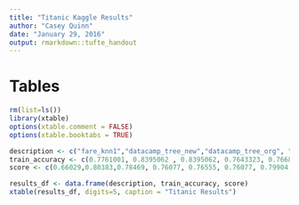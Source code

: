 ```yaml
---
title: "Titanic Kaggle Results"
author: "Casey Quinn"
date: "January 29, 2016"
output: rmarkdown::tufte_handout
---
```



# Tables



```r
rm(list=ls())
library(xtable)
options(xtable.comment = FALSE)
options(xtable.booktabs = TRUE)

description <- c("fare_knn1","datacamp_tree_new","datacamp_tree_org", "log_sexfare", "sex_knn1", "lda_sexfare", "rand_forest", "bagged_rand_forest", "Class*Tree_Jamesbook", "Brookes_NB_Pclass", "NB_Pc_Sex_Age_Fare", "svm_PclasSexsibPar", "svmtunedPclasSexsibPar")
train_accuracy <- c(0.7761001, 0.8395062 , 0.8395062, 0.7643323, 0.7668728, 0.7652430, 0.9124579, 0.9842873, 0.6161616, 0.6790123, 0.7766554, 0.8103255, 0.8069585)
score <- c(0.66029,0.80383,0.78469, 0.76077, 0.76555, 0.76077, 0.79904, 0.73684, 0.77990, 0.65550, 0.72727, 0.77033, 0.77512)

results_df <- data.frame(description, train_accuracy, score)
xtable(results_df, digits=5, caption = "Titanic Results")

```














